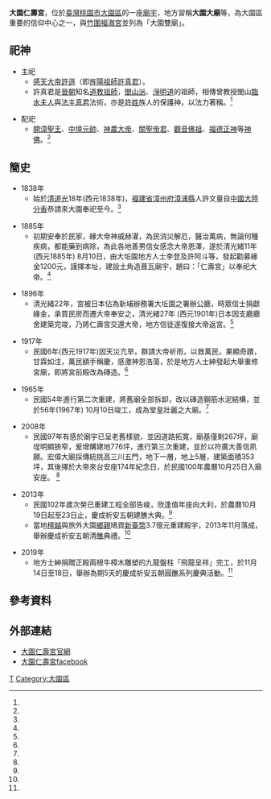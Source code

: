 
{{東亞廟宇
|name =大園仁壽宮
|img =File:大園仁壽宮.jpg
| img_capt = 
| image_width = 250px
|location ={{ROC}}[[桃園市|桃園市]][[大園區|大園區]]大觀路18號
|god =[[感天大帝|感天大帝]][[許遜|許遜]]
| open_year = {{QIN}}[[咸豐|咸豐]]4年 （1854年）
|type =[[道教|道教]]
|cere_date =[[農曆|農曆]]正月28日（安座紀念日）、10月25日（許真人聖誕千秋，臺灣信士稱感天大帝千秋）
|}}

'''大園仁壽宮'''，位於[[臺灣|臺灣]][[桃園市|桃園市]][[大園區|大園區]]的一座[[廟宇|廟宇]]，地方習稱'''大園大廟'''等，為大園區重要的信仰中心之一，與[[竹圍福海宮|竹圍福海宮]]並列為「大園雙廟」。

==祀神==
*主祀
**[[感天大帝|感天大帝]][[許遜|許遜]]（即[[旌陽祖師|旌陽祖師]][[許真君|許真君]]）。
**許真君是[[晉朝|晉朝]]知名[[道教|道教]][[祖師|祖師]]，[[閭山派|閭山派]]、[[淨明道|淨明道]]的祖師，相傳曾教授閭山[[臨水夫人|臨水夫人]]與[[法主真君|法主真君]]法術，亦是[[許姓|許姓]]族人的保護神，以法力著稱。<ref name="簡介"/>

*配祀
**[[開漳聖王|開漳聖王]]、[[中壇元帥|中壇元帥]]、[[神農大帝|神農大帝]]、[[關聖帝君|關聖帝君]]、[[觀音佛祖|觀音佛祖]]、[[福德正神|福德正神]]等[[神|神]][[佛|佛]]。<ref name="簡介"/>

==簡史==
*1838年
**始於[[清|清]][[道光|道光]]18年(西元1838年)，[[福建省|福建省]][[漳州府|漳州府]][[漳浦縣|漳浦縣]]人許文量自[[中國大陸|中國大陸]][[分香|分香]]恭請來大園奉祀至今。<ref name="年"/>

*1885年
**初期安奉於民家，緣大帝神威赫濯，為民消災解厄，醫治萬病，無論何種疾病，都能藥到病除，為此各地善男信女感念大帝恩澤，遂於清光緒11年(西元1885年) 8月10日，由大坵園地方人士李登及許阿斗等，發起勸募緣金1200元，謹擇本址，建設土角造葺瓦廟宇，題曰：「仁壽宮」以奉祀大帝。<ref name="年"/> 

*1896年
**清光緒22年，宮被日本佔為新埔辦務署大坵園之署辦公廳，時眾信士捐獻緣金，承買民房而遷大帝奉安之，清光緒27年 (西元1901年)日本因支廳廳舍建築完竣，乃將仁壽宮交還大帝，地方信徒遂復接大帝返宮。<ref name="年"/>
 
*1917年
**民國6年(西元1917年)因天災亢旱，群請大帝祈雨，以救萬民，果顯奇蹟，甘霖如注，萬民額手稱慶，感激神恩浩蕩，於是地方人士紳發起大舉重修宮廟，即將宮前殿改為磚造。<ref name="年"/>

*1965年
**民國54年進行第二次重建，將舊廟全部拆卸，改以磚造鋼筋水泥結構，並於56年(1967年) 10月10日竣工，成為堂皇壯麗之大廟。<ref name="年"/>

*2008年
**民國97年有感於廟宇已呈老舊樣貌，並因道路拓寬，廟基僅剩267坪，廟埕明顯狹窄，爰增購建地776坪，進行第三次重建，並於以符廣大善信夙願。宏偉大廟採傳統挑高三川五門，地下一層，地上5層，建築面積353坪，其後擇於大帝來台安座174年紀念日，於民國100年農曆10月25日入廟安座。 <ref name="年"/>

*2013年
**民國102年歲次癸已重建工程全部告峻，欣逢值年座向大利，於農曆10月19日起至23日止，慶成祈安五朝建醮大典。<ref name="年"/>
**當地[[檀越|檀越]]與旅外大園[[鄉親|鄉親]]鳩資[[新臺幣|新臺幣]]3.7億元重建殿宇，2013年11月落成，舉辦慶成祈安五朝清[[醮|醮]]典禮。<ref name="重建"/>

*2019年
**地方士紳捐贈正殿兩根牛樟木雕塑的九龍盤柱「飛龍呈祥」完工，於11月14日至18日，舉辦為期5天的慶成祈安五朝圓醮系列慶典活動。<ref name="祈安五朝圓醮"/>

==參考資料==

{{Reflist|35em|refs =

<ref name="簡介">{{cite web |url=https://web.archive.org/web/20131202232737/http://tycteach.gses.tyc.edu.tw/yan.php?country=11&peo=9 |title=仁壽宮 - 桃園縣國民中小學校外教學資訊整合網|}}</ref>

<ref name="年">{{cite web |url=http://renshougong.com.tw/about |title=大園仁壽宮官網 |3= |access-date=2019-12-21 |archive-date=2020-02-18 |archive-url=https://web.archive.org/web/20200218103434/http://renshougong.com.tw/about |dead-url=no }}</ref>

<ref name="重建">{{Cite news|url=http://www.merit-times.com.tw/NewsPage.aspx?unid=322432|title=桃園縣最高大 仁壽宮新廟建成 四龍柱12公尺|author=|language=zh-tw|publisher=人間福報|date=2013-10-03|accessdate=|archive-date=2019-05-20|archive-url=https://web.archive.org/web/20190520095133/http://www.merit-times.com.tw/NewsPage.aspx?unid=322432|dead-url=no}}</ref>

<ref name="祈安五朝圓醮">{{Cite news|url=https://tyenews.com/2019/11/36407/|title=11/14大園仁壽宮圓醮放水燈繞境 周邊道路交通管制|author=記者劉筱寧|language=zh-tw|publisher=桃園電子報|date=2019-11-13|accessdate=|archive-date=2020-06-19|archive-url=https://web.archive.org/web/20200619151928/https://tyenews.com/2019/11/36407/|dead-url=no}}</ref>

}}

[[Category:桃園市廟宇|T]]
[[Category:大園區|Category:大園區]]

==外部連結==
*[http://renshougong.com.tw/ 大園仁壽宮官網] {{Wayback|url=http://renshougong.com.tw/ |date=20201129192957 }}
*[https://www.facebook.com/pages/category/Religious-Center/%E5%A4%A7%E5%9C%92%E4%BB%81%E5%A3%BD%E5%AE%AE-114408845420225/ 大園仁壽宮facebook]